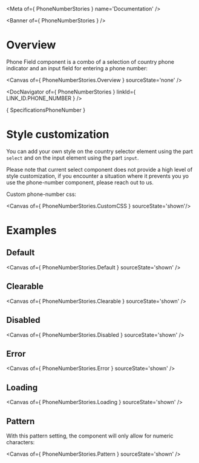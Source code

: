 
<Meta of={ PhoneNumberStories } name='Documentation' />

<Banner of={ PhoneNumberStories } />

# Overview

Phone Field component is a combo of a selection of country phone indicator and an input field for entering a phone number:

<Canvas of={ PhoneNumberStories.Overview } sourceState='none' />

<DocNavigator of={ PhoneNumberStories } linkId={ LINK_ID.PHONE_NUMBER } />

<Markdown>{ SpecificationsPhoneNumber }</Markdown>

# Style customization

You can add your own style on the country selector element using the part `select` and on
the input element using the part `input`.

Please note that current select component does not provide a high level of style customization, if you encounter
a situation where it prevents you yo use the phone-number component, please reach out to us.

Custom phone-number css:

<Canvas of={ PhoneNumberStories.CustomCSS } sourceState='shown'/>

# Examples

## Default

<Canvas of={ PhoneNumberStories.Default } sourceState='shown' />

## Clearable

<Canvas of={ PhoneNumberStories.Clearable } sourceState='shown' />

## Disabled

<Canvas of={ PhoneNumberStories.Disabled } sourceState='shown' />

## Error

<Canvas of={ PhoneNumberStories.Error } sourceState='shown' />

## Loading

<Canvas of={ PhoneNumberStories.Loading } sourceState='shown' />

## Pattern

With this pattern setting, the component will only allow for numeric characters:

<Canvas of={ PhoneNumberStories.Pattern } sourceState='shown' />
